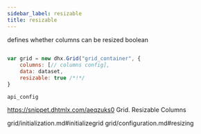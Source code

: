```yaml
---
sidebar_label: resizable
title: resizable
---
```



          


<Short>
 defines whether columns can be resized






</Short>



<Type>
 boolean


</Type>


~~~js
 
var grid = new dhx.Grid("grid_container", {
    columns: [// columns config],
    data: dataset,
    resizable: true /*!*/
}


~~~
	api_config

<Descr>
 


</Descr>


 https://snippet.dhtmlx.com/aeqzuks0	Grid. Resizable Columns

grid/initialization.md#initializegrid
grid/configuration.md#resizing

